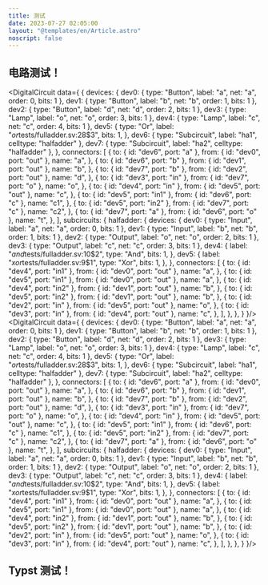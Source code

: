 ---
title: 测试
date: 2023-07-27 02:05:00
layout: "@templates/en/Article.astro"
noscript: false
---


## 电路测试！

<DigitalCircuit data={ { devices: { dev0: { type: "Button", label: "a", net: "a", order: 0, bits: 1 }, dev1: { type: "Button", label: "b", net: "b", order: 1, bits: 1 }, dev2: { type: "Button", label: "d", net: "d", order: 2, bits: 1 }, dev3: { type: "Lamp", label: "o", net: "o", order: 3, bits: 1 }, dev4: { type: "Lamp", label: "c", net: "c", order: 4, bits: 1 }, dev5: { type: "Or", label: "$or$tests/fulladder.sv:28$3", bits: 1, }, dev6: { type: "Subcircuit", label: "ha1", celltype: "halfadder" }, dev7: { type: "Subcircuit", label: "ha2", celltype: "halfadder" }, }, connectors: [ { to: { id: "dev6", port: "a" }, from: { id: "dev0", port: "out" }, name: "a", }, { to: { id: "dev6", port: "b" }, from: { id: "dev1", port: "out" }, name: "b", }, { to: { id: "dev7", port: "b" }, from: { id: "dev2", port: "out" }, name: "d", }, { to: { id: "dev3", port: "in" }, from: { id: "dev7", port: "o" }, name: "o", }, { to: { id: "dev4", port: "in" }, from: { id: "dev5", port: "out" }, name: "c", }, { to: { id: "dev5", port: "in1" }, from: { id: "dev6", port: "c" }, name: "c1", }, { to: { id: "dev5", port: "in2" }, from: { id: "dev7", port: "c" }, name: "c2", }, { to: { id: "dev7", port: "a" }, from: { id: "dev6", port: "o" }, name: "t", }, ], subcircuits: { halfadder: { devices: { dev0: { type: "Input", label: "a", net: "a", order: 0, bits: 1 }, dev1: { type: "Input", label: "b", net: "b", order: 1, bits: 1 }, dev2: { type: "Output", label: "o", net: "o", order: 2, bits: 1 }, dev3: { type: "Output", label: "c", net: "c", order: 3, bits: 1 }, dev4: { label: "$and$tests/fulladder.sv:10$2", type: "And", bits: 1, }, dev5: { label: "$xor$tests/fulladder.sv:9$1", type: "Xor", bits: 1, }, }, connectors: [ { to: { id: "dev4", port: "in1" }, from: { id: "dev0", port: "out" }, name: "a", }, { to: { id: "dev5", port: "in1" }, from: { id: "dev0", port: "out" }, name: "a", }, { to: { id: "dev4", port: "in2" }, from: { id: "dev1", port: "out" }, name: "b", }, { to: { id: "dev5", port: "in2" }, from: { id: "dev1", port: "out" }, name: "b", }, { to: { id: "dev2", port: "in" }, from: { id: "dev5", port: "out" }, name: "o", }, { to: { id: "dev3", port: "in" }, from: { id: "dev4", port: "out" }, name: "c", }, ], }, }, } }/>
<DigitalCircuit data={ { devices: { dev0: { type: "Button", label: "a", net: "a", order: 0, bits: 1 }, dev1: { type: "Button", label: "b", net: "b", order: 1, bits: 1 }, dev2: { type: "Button", label: "d", net: "d", order: 2, bits: 1 }, dev3: { type: "Lamp", label: "o", net: "o", order: 3, bits: 1 }, dev4: { type: "Lamp", label: "c", net: "c", order: 4, bits: 1 }, dev5: { type: "Or", label: "$or$tests/fulladder.sv:28$3", bits: 1, }, dev6: { type: "Subcircuit", label: "ha1", celltype: "halfadder" }, dev7: { type: "Subcircuit", label: "ha2", celltype: "halfadder" }, }, connectors: [ { to: { id: "dev6", port: "a" }, from: { id: "dev0", port: "out" }, name: "a", }, { to: { id: "dev6", port: "b" }, from: { id: "dev1", port: "out" }, name: "b", }, { to: { id: "dev7", port: "b" }, from: { id: "dev2", port: "out" }, name: "d", }, { to: { id: "dev3", port: "in" }, from: { id: "dev7", port: "o" }, name: "o", }, { to: { id: "dev4", port: "in" }, from: { id: "dev5", port: "out" }, name: "c", }, { to: { id: "dev5", port: "in1" }, from: { id: "dev6", port: "c" }, name: "c1", }, { to: { id: "dev5", port: "in2" }, from: { id: "dev7", port: "c" }, name: "c2", }, { to: { id: "dev7", port: "a" }, from: { id: "dev6", port: "o" }, name: "t", }, ], subcircuits: { halfadder: { devices: { dev0: { type: "Input", label: "a", net: "a", order: 0, bits: 1 }, dev1: { type: "Input", label: "b", net: "b", order: 1, bits: 1 }, dev2: { type: "Output", label: "o", net: "o", order: 2, bits: 1 }, dev3: { type: "Output", label: "c", net: "c", order: 3, bits: 1 }, dev4: { label: "$and$tests/fulladder.sv:10$2", type: "And", bits: 1, }, dev5: { label: "$xor$tests/fulladder.sv:9$1", type: "Xor", bits: 1, }, }, connectors: [ { to: { id: "dev4", port: "in1" }, from: { id: "dev0", port: "out" }, name: "a", }, { to: { id: "dev5", port: "in1" }, from: { id: "dev0", port: "out" }, name: "a", }, { to: { id: "dev4", port: "in2" }, from: { id: "dev1", port: "out" }, name: "b", }, { to: { id: "dev5", port: "in2" }, from: { id: "dev1", port: "out" }, name: "b", }, { to: { id: "dev2", port: "in" }, from: { id: "dev5", port: "out" }, name: "o", }, { to: { id: "dev3", port: "in" }, from: { id: "dev4", port: "out" }, name: "c", }, ], }, }, } }/>
<script src="https://tilk.github.io/digitaljs/main.js"></script>

## Typst 测试！
